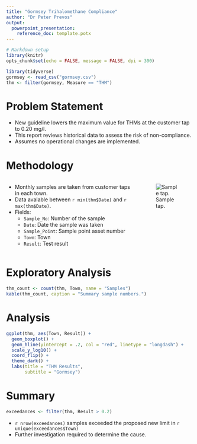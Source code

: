 ```yaml
---
title: "Gormsey Trihalomethane Compliance"
author: "Dr Peter Prevos"
output:
  powerpoint_presentation:
    reference_doc: template.potx
---
```


```r
# Markdown setup
library(knitr)
opts_chunk$set(echo = FALSE, message = FALSE, dpi = 300)

library(tidyverse)
gormsey <- read_csv("gormsey.csv")
thm <- filter(gormsey, Measure == "THM")
```

# Problem Statement
* New guideline lowers the maximum value for THMs at the customer tap to 0.20 mg/l.
* This report reviews historical data to assess the risk of non-compliance.
* Assumes no operational changes are implemented. 

# Methodology
::::::{.columns}
:::{.column}
* Monthly samples are taken from customer taps in each town.
* Data avalable between `r min(thm$Date)` and `r max(thm$Date)`.
* Fields:
    * `Sample_No`: Number of the sample
    * `Date`: Date the sample was taken
    * `Sample_Point`: Sample point asset number
    * `Town`: Town
    * `Result`: Test result
:::
:::{.column}
![Sample tap.](https://www.tucsonaz.gov/files/water/img/IMG_3292.jpg)
:::
::::::

# Exploratory Analysis
```r
thm_count <- count(thm, Town, name = "Samples")
kable(thm_count, caption = "Summary sample numbers.")
```

# Analysis
```r
ggplot(thm, aes(Town, Result)) + 
  geom_boxplot() + 
  geom_hline(yintercept = .2, col = "red", linetype = "longdash") + 
  scale_y_log10() + 
  coord_flip() + 
  theme_dark() + 
  labs(title = "THM Results",
       subtitle = "Gormsey") 
```

# Summary
```r
exceedances <- filter(thm, Result > 0.2)
```

* `r nrow(exceedances)` samples exceeded the proposed new limit in `r unique(exceedances$Town)`
* Further investigation required to determine the cause.
